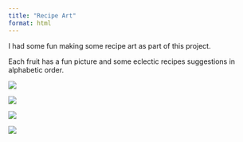 ```yaml
---
title: "Recipe Art"
format: html
---
```


I had some fun making some recipe art as part of this project.

Each fruit has a fun picture and some eclectic recipes suggestions in alphabetic order.

::: {.grid}

::: {.g-col-6}
![](recipe-art-images/Grapefruit.jpg)
:::

::: {.g-col-6}
![](recipe-art-images/Lemons.jpg)
:::

::: {.g-col-6}
![](recipe-art-images/Oranges.jpg)
:::

::: {.g-col-6}
![](recipe-art-images/Satsuma.jpg)
:::

:::